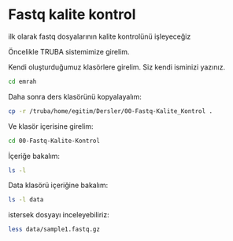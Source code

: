 # Fastq kalite kontrol

ilk olarak fastq dosyalarının kalite kontrolünü işleyeceğiz

Öncelikle TRUBA sistemimize girelim.

Kendi oluşturduğumuz klasörlere girelim. Siz kendi isminizi yazınız.

```bash
cd emrah
```

Daha sonra ders klasörünü kopyalayalım:

```bash
cp -r /truba/home/egitim/Dersler/00-Fastq-Kalite_Kontrol .
```

Ve klasör içerisine girelim:

```bash
cd 00-Fastq-Kalite-Kontrol
```

İçeriğe bakalım:

```bash
ls -l
```

Data klasörü içeriğine bakalım:

```bash
ls -l data
``` 

istersek dosyayı inceleyebiliriz:

```bash
less data/sample1.fastq.gz
```